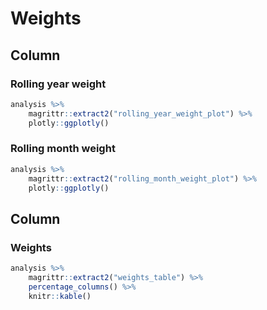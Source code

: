 Weights
================================================================================

Column {.tabset .tabset-fade}
--------------------------------------------------------------------------------

### Rolling year weight
```r
analysis %>% 
    magrittr::extract2("rolling_year_weight_plot") %>% 
    plotly::ggplotly()
```

### Rolling month weight
```r
analysis %>% 
    magrittr::extract2("rolling_month_weight_plot") %>% 
    plotly::ggplotly()
```

Column
--------------------------------------------------------------------------------

### Weights
```r
analysis %>% 
    magrittr::extract2("weights_table") %>% 
    percentage_columns() %>%
    knitr::kable()
```
